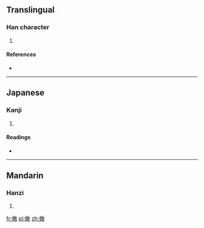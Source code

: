 ==Translingual==

===Han character===
{{Han char|rn=9|rad=人|as=12|sn=14|four=|canj=人火月大 (OFBK)}}

# {{defn|Han|sort=人12}}

====References====
* {{Han ref|kx=0116.220|dkj=01097|dj=0247.330|hdz=10219.010|uh=50D8|ud=20696}}

----

==Japanese==

===Kanji===
{{ja-kanji|grade=|rs=人12}}

# {{defn|Japanese|sort=人12}}

====Readings====
* {{ja-readings|on=[[しょう]] (shō)|kun=[[ひろい]] (hiroi)}}

----

==Mandarin==

===Hanzi===
{{cmn-hanzi|pin=[[chǎng]] ([[chang3]])|wg=ch'ang<sup>3</sup>}}

# {{defn|Mandarin|sort=人12}}

[[fr:僘]]
[[pl:僘]]
[[zh:僘]]